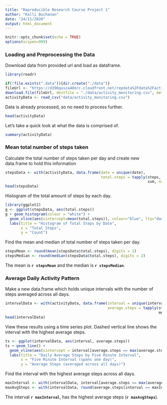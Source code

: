 ```yaml
---
title: "Reproducible Research Course Project 1"
author: "Kalli Buchanan"
date: "24/11/2020"
output: html_document
---
```


```r
knitr::opts_chunk$set(echo = TRUE)
options(scipen=999)
```

### Loading and Preprocessing the Data

Download data from provided url and load as dataframe.
```r
library(readr)

if(!file.exists(".data")){dir.create("./data")}
fileUrl <- "https://d396qusza40orc.cloudfront.net/repdata%2Fdata%2Factivity.zip"
download.file(fileUrl, destfile = "./data/activity_monitoring.csv", method = "curl")
activityData <- read_csv("data/activity_monitoring.csv")

```

Data is already processed, so no need to process further.
```r
head(activityData)
```

Let's take a quick look at what the data is comprised of.
```r
summary(activityData)
```

### Mean total number of steps taken

Calculate the total number of steps taken per day and create new data.frame to 
hold this information
```r
stepsData <- with(activityData, data.frame(date = unique(date), 
                                           total.steps = tapply(steps, date, 
                                                                sum, na.rm = TRUE)))
head(stepsData)
```
Histogram of the total amount of steps by each day.  
```r
library(ggplot2)
g <- ggplot(stepsData, aes(total.steps))
g + geom_histogram(colour = "white") +
  geom_vline(aes(xintercept=mean(total.steps)), colour="blue", lty="dashed", size=0.5) +
  labs(title = "Histogram of Total Steps by Date",
       x = "Total Steps",
       y = "Count")
```  

  
Find the mean and median of total number of steps taken per day.
```r
stepsMean <- round(mean(stepsData$total.steps), digits = 2)
stepsMedian <- round(median(stepsData$total.steps), digits = 2)
```
The mean is **`r stepsMean`** and the median is **`r stepsMedian`**.

### Average Daily Activity Pattern

Make a new data.frame which holds unique intervals with the number of steps 
averaged across all days.

```r
intervalData <- with(activityData, data.frame(interval = unique(interval), 
                                              average.steps = tapply(steps, interval, 
                                                                     mean, na.rm = TRUE)))
head(intervalData)
```
View these results using a time series plot.  Dashed vertical line shows the 
interval with the highest average steps.

```r
ts <- ggplot(intervalData, aes(interval, average.steps))
ts + geom_line() + 
  geom_vline(aes(xintercept = interval[average.steps == max(average.steps)]), col = "blue", lty = "dashed") +
  labs(title = "Daily Average Steps by Five Minute Interval",
       x = "Five Minute Interval (spans one day)",
       y = "Average Steps (averaged across all days)")
```  
  
Find the interval with the highest average steps across all days.
```r
maxInterval <- with(intervalData, interval[average.steps == max(average.steps)])
maxAvgSteps <- with(intervalData, round(average.steps[interval == maxInterval], digits = 2))
```
The interval **`r maxInterval`**, has the highest average steps (**`r maxAvgSteps`**).






